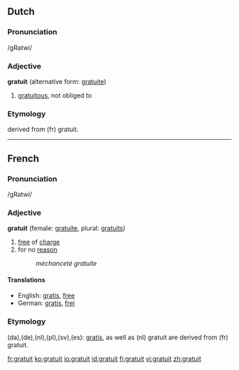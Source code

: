 ==Dutch==

===Pronunciation===
/gRatwi/

===Adjective===
'''gratuit''' (alternative form: [[gratuite]])


# [[gratuitous]], not obliged to

===Etymology===
derived from (fr) gratuit.

----
==French==
===Pronunciation===
/gRatwi/

===Adjective===
'''gratuit''' (female: [[gratuite]], plural: [[gratuits]])

# [[free]] of [[charge]]
# for no [[reason]]
#: ''méchanceté gratuite''

====Translations====
{{top}}
*English: [[gratis]], [[free]]
*German: [[gratis]], [[frei]]
{{mid}}
{{bottom}}

===Etymology===

(da),(de),(nl),(pl),(sv),(es): [[gratis]], as well as (nl) gratuit are derived from (fr) gratuit.

[[fr:gratuit]]
[[ko:gratuit]]
[[io:gratuit]]
[[id:gratuit]]
[[fi:gratuit]]
[[vi:gratuit]]
[[zh:gratuit]]